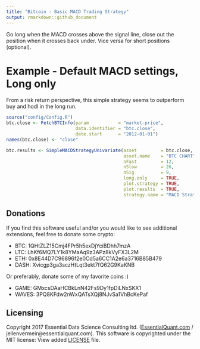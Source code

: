 ```yaml
---
title: "Bitcoin - Basic MACD Trading Strategy"
output: rmarkdown::github_document
---
```


Go long when the MACD crosses above the signal line, close out the position when it crosses back under. Vice versa for short positions (optional).

# Example - Default MACD settings, Long only

From a risk return perspective, this simple strategy seems to outperform buy and hodl in the long run.

```r
source("config/Config.R")
btc.close <- FetchBTCInfo(param           = "market-price",   
                          data.identifier = "btc.close", 
                          date.start      = "2012-01-01")
names(btc.close) <- "close"

btc.results <- SimpleMACDStrategyUnivariate(asset         = btc.close, 
                                            asset.name    = "BTC CHART",
                                            nFast         = 12,
                                            nSlow         = 26,
                                            nSig          = 9,
                                            long.only     = TRUE,
                                            plot.strategy = TRUE,
                                            plot.results  = TRUE,
                                            strategy.name = "MACD Strategy")
```

## Donations

If you find this software useful and/or you would like to see additional extensions, feel free to donate some crypto:

 - BTC: 1QHtZLZ15Cmj4FPr5h5exDjYciBDhh7mzA
 - LTC: LhKf6MQ7LY1k8YMaAq9z3APz8kVyFX3L2M
 - ETH: 0x8E44D7C96896f2e0Cd5a6CC1A2e6a3716B85B479
 - DASH: Xvicgp3ga3sczHtLqt3ekt7fQ62G9KaKNB

Or preferably, donate some of my favorite coins :)

 - GAME: GMxcsDAaHCBkLnN42Fs9Dy1fpDiLNxSKX1
 - WAVES: 3PQ8KFdw2nWxQATsXQj8NJvSa1VhBcKePaf
 
## Licensing

Copyright 2017 Essential Data Science Consulting ltd. ([EssentialQuant.com](http://essentialquant.com "EssentialQuant") / jellenvermeir@essentialquant.com).
This software is copyrighted under the MIT license: View added [LICENSE](./LICENSE) file.
